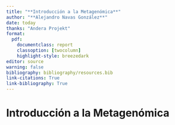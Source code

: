 ```yaml
---
title: "**Introducción a la Metagenómica**"
author: "**Alejandro Navas González**"
date: today
thanks: "Andera Projekt"
format: 
  pdf:
    documentclass: report
    classoption: [twocolumn]
    highlight-style: breezedark
editor: source
warning: false
bibliography: bibliography/resources.bib
link-citations: True
link-bibliography: True
---
```


# **Introducción a la Metagenómica**


